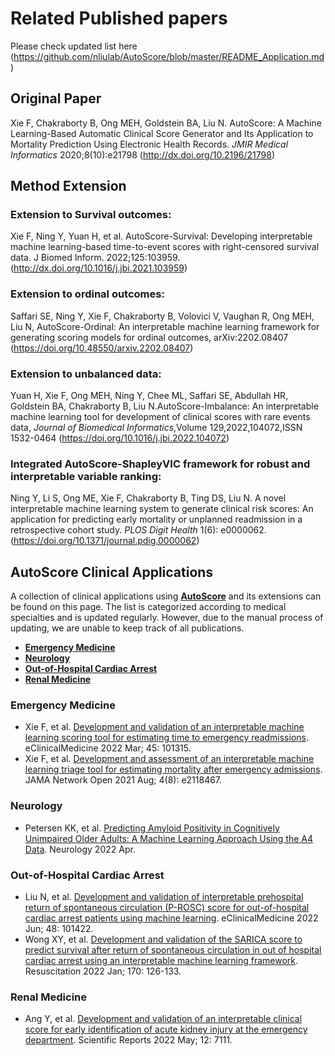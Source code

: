 # Related Published papers

Please check updated list here (<https://github.com/nliulab/AutoScore/blob/master/README_Application.md>)

## Original Paper

Xie F, Chakraborty B, Ong MEH, Goldstein BA, Liu N. AutoScore: A Machine Learning-Based Automatic Clinical Score Generator and Its Application to Mortality Prediction Using Electronic Health Records. *JMIR Medical Informatics* 2020;8(10):e21798 (<http://dx.doi.org/10.2196/21798>)

## Method Extension

### Extension to Survival outcomes: 

Xie F, Ning Y, Yuan H, et al. AutoScore-Survival: Developing
interpretable machine learning-based time-to-event scores with right-censored
survival data. J Biomed Inform. 2022;125:103959. (<http://dx.doi.org/10.1016/j.jbi.2021.103959>)

### Extension to ordinal outcomes: 

Saffari SE, Ning Y, Xie F, Chakraborty B, Volovici V, Vaughan R, Ong
MEH, Liu N, AutoScore-Ordinal: An interpretable machine learning framework for
generating scoring models for ordinal outcomes, arXiv:2202.08407
(<https://doi.org/10.48550/arxiv.2202.08407>)

### Extension to unbalanced data: 

Yuan H, Xie F, Ong MEH, Ning Y, Chee ML, Saffari SE, Abdullah HR, Goldstein BA, Chakraborty B, Liu N.AutoScore-Imbalance: An interpretable machine learning tool for development of clinical scores with rare events data, *Journal of Biomedical Informatics*,Volume 129,2022,104072,ISSN 1532-0464
(<https://doi.org/10.1016/j.jbi.2022.104072>)

### Integrated AutoScore-ShapleyVIC framework for robust and interpretable variable ranking:

Ning Y, Li S, Ong ME, Xie F, Chakraborty B, Ting DS, Liu N. A novel
interpretable machine learning system to generate clinical risk scores: An
application for predicting early mortality or unplanned readmission in a
retrospective cohort study. *PLOS Digit Health* 1(6): e0000062.
(<https://doi.org/10.1371/journal.pdig.0000062>)

## AutoScore Clinical Applications

A collection of clinical applications using [**AutoScore**](https://github.com/nliulab/AutoScore) and its extensions can be found on this page. The list is categorized according to medical specialties and is updated regularly. However, due to the manual process of updating, we are unable to keep track of all publications.

- [**Emergency Medicine**](#emergency-medicine)
- [**Neurology**](#neurology)
- [**Out-of-Hospital Cardiac Arrest**](#out-of-hospital-cardiac-arrest)
- [**Renal Medicine**](#renal-medicine)

### Emergency Medicine

* Xie F, et al. [Development and validation of an interpretable machine learning scoring tool for estimating time to emergency readmissions](https://www.thelancet.com/journals/eclinm/article/PIIS2589-5370(22)00045-1/fulltext). eClinicalMedicine 2022 Mar; 45: 101315.
* Xie F, et al. [Development and assessment of an interpretable machine learning triage tool for estimating mortality after emergency admissions](https://jamanetwork.com/journals/jamanetworkopen/fullarticle/2783549). JAMA Network Open 2021 Aug; 4(8): e2118467.

### Neurology

* Petersen KK, et al. [Predicting Amyloid Positivity in Cognitively Unimpaired Older Adults: A Machine Learning Approach Using the A4 Data](https://n.neurology.org/content/early/2022/04/25/WNL.0000000000200553). Neurology 2022 Apr.

### Out-of-Hospital Cardiac Arrest

* Liu N, et al. [Development and validation of interpretable prehospital return of spontaneous circulation (P-ROSC) score for out-of-hospital cardiac arrest patients using machine learning](https://doi.org/10.1016/j.eclinm.2022.101422). eClinicalMedicine 2022 Jun; 48: 101422.
* Wong XY, et al. [Development and validation of the SARICA score to predict survival after return of spontaneous circulation in out of hospital cardiac arrest using an interpretable machine learning framework](https://www.sciencedirect.com/science/article/abs/pii/S0300957221004834). Resuscitation 2022 Jan; 170: 126-133.

### Renal Medicine

* Ang Y, et al. [Development and validation of an interpretable clinical score for early identification of acute kidney injury at the emergency department](https://www.nature.com/articles/s41598-022-11129-4). Scientific Reports 2022 May; 12: 7111.


